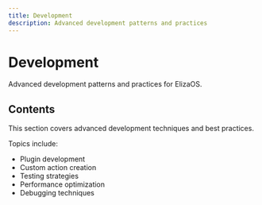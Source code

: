 ```yaml
---
title: Development
description: Advanced development patterns and practices
---
```


# Development

Advanced development patterns and practices for ElizaOS.

## Contents

This section covers advanced development techniques and best practices.

Topics include:
- Plugin development
- Custom action creation
- Testing strategies
- Performance optimization
- Debugging techniques